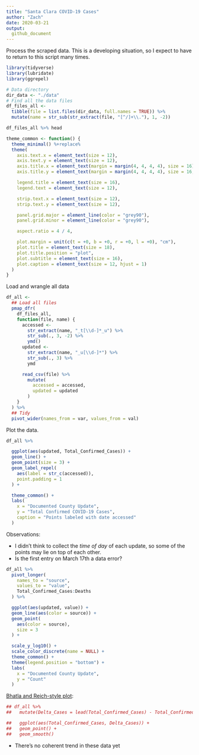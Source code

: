 ```yaml
---
title: "Santa Clara COVID-19 Cases"
author: "Zach"
date: 2020-03-21
output:
  github_document
---
```


Process the scraped data. This is a developing situation, so I expect to have to
return to this script many times.

```r
library(tidyverse)
library(lubridate)
library(ggrepel)

# Data directory
dir_data <- "./data"
# Find all the data files
df_files_all <-
  tibble(file = list.files(dir_data, full.names = TRUE)) %>%
  mutate(name = str_sub(str_extract(file, "[^/]+\\."), 1, -2))

df_files_all %>% head

theme_common <- function() {
  theme_minimal() %+replace%
  theme(
    axis.text.x = element_text(size = 12),
    axis.text.y = element_text(size = 12),
    axis.title.x = element_text(margin = margin(4, 4, 4, 4), size = 16),
    axis.title.y = element_text(margin = margin(4, 4, 4, 4), size = 16, angle = 90),

    legend.title = element_text(size = 16),
    legend.text = element_text(size = 12),

    strip.text.x = element_text(size = 12),
    strip.text.y = element_text(size = 12),

    panel.grid.major = element_line(color = "grey90"),
    panel.grid.minor = element_line(color = "grey90"),

    aspect.ratio = 4 / 4,

    plot.margin = unit(c(t = +0, b = +0, r = +0, l = +0), "cm"),
    plot.title = element_text(size = 18),
    plot.title.position = "plot",
    plot.subtitle = element_text(size = 16),
    plot.caption = element_text(size = 12, hjust = 1)
  )
}
```

Load and wrangle all data

```r
df_all <-
  ## Load all files
  pmap_dfr(
    df_files_all,
    function(file, name) {
      accessed <-
        str_extract(name, "_t[\\d-]*_u") %>%
        str_sub(., 3, -2) %>%
        ymd()
      updated <-
        str_extract(name, "_u[\\d-]*") %>%
        str_sub(., 3) %>%
        ymd

      read_csv(file) %>%
        mutate(
          accessed = accessed,
          updated = updated
        )
    }
  ) %>%
  ## Tidy
  pivot_wider(names_from = var, values_from = val)
```

Plot the data.

```r
df_all %>%

  ggplot(aes(updated, Total_Confirmed_Cases)) +
  geom_line() +
  geom_point(size = 3) +
  geom_label_repel(
    aes(label = str_c(accessed)),
    point.padding = 1
  ) +

  theme_common() +
  labs(
    x = "Documented County Update",
    y = "Total Confirmed COVID-19 Cases",
    caption = "Points labeled with date accessed"
  )

```

Observations:

- I didn't think to collect the _time of day_ of each update, so some of the
  points may lie on top of each other.
- Is the first entry on March 17th a data error?

```r
df_all %>%
  pivot_longer(
    names_to = "source",
    values_to = "value",
    Total_Confirmed_Cases:Deaths
  ) %>%

  ggplot(aes(updated, value)) +
  geom_line(aes(color = source)) +
  geom_point(
    aes(color = source),
    size = 3
  ) +

  scale_y_log10() +
  scale_color_discrete(name = NULL) +
  theme_common() +
  theme(legend.position = "bottom") +
  labs(
    x = "Documented County Update",
    y = "Count"
  )

```

[Bhatla and Reich-style plot](https://www.youtube.com/watch?v=54XLXg4fYsc):

```r
## df_all %>%
##   mutate(Delta_Cases = lead(Total_Confirmed_Cases) - Total_Confirmed_Cases) %>%

##   ggplot(aes(Total_Confirmed_Cases, Delta_Cases)) +
##   geom_point() +
##   geom_smooth()
```

- There's no coherent trend in these data yet
